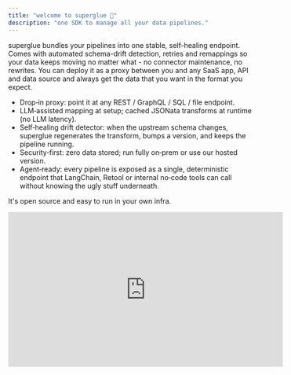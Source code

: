 ```yaml
---
title: "welcome to superglue 🍯"
description: "one SDK to manage all your data pipelines."
---
```


superglue bundles your pipelines into one stable, self-healing endpoint. Comes with automated schema-drift detection, retries and remappings so your data keeps moving no matter what - no connector maintenance, no rewrites. You can deploy it as a proxy between you and any SaaS app, API and data source and always get the data that you want in the format you expect.

- Drop‑in proxy: point it at any REST / GraphQL / SQL / file endpoint.
- LLM‑assisted mapping at setup; cached JSONata transforms at runtime (no LLM latency).
- Self‑healing drift detector: when the upstream schema changes, superglue regenerates the transform, bumps a version, and keeps the pipeline running.
- Security‑first: zero data stored; run fully on‑prem or use our hosted version.
- Agent‑ready: every pipeline is exposed as a single, deterministic endpoint that LangChain, Retool or internal no‑code tools can call without knowing the ugly stuff underneath.

It's open source and easy to run in your own infra.

<iframe width="560" height="315" src="https://www.youtube.com/embed/bWO-yp6yLXo" title="YouTube video player" frameborder="0" allow="accelerometer; autoplay; clipboard-write; encrypted-media; gyroscope; picture-in-picture" allowfullscreen />

## core functionality

- Understands schema and format of data source
- Transforms data sources into your target schema
- Handles extraction, validation, and transformation automatically
- Creates deterministic transformation instructions using LLMs
- Validates output against JSON schemas
- Supports monitoring, error handling, self-healing out of the box
- Real-time log streaming via GraphQL subscriptions
- Use as a drop-in replacement for any API integration or as lightweight ETL

## what people build with superglue

- Ship connectors 10x faster, without the maintenance overhead
- Simple interface for legacy API pipelines
- CMS or cloud migration
- Transforming SQL queries into Rest API calls
- Data lake consolidation
- Track data lineage
- And many more...

## next steps

- Read our [Quick Start Guide](/docs/quickstart) to set up superglue for your usecase
- Check out our guides, e.g. on [Hubspot](/guides/hubspot), to learn common patterns
- Learn about [advanced configuration](/api-reference/overview)

## support & resources

- [API Reference](/api-reference/overview)
- [GitHub Repository](https://github.com/superglue-ai/superglue)
- [Discord Community](https://discord.gg/vUKnuhHtfW)
- Email: [stefan@superglue.cloud](mailto:stefan@superglue.cloud)

---

Ready to simplify your API integrations? [Get started now](https://superglue.cloud)